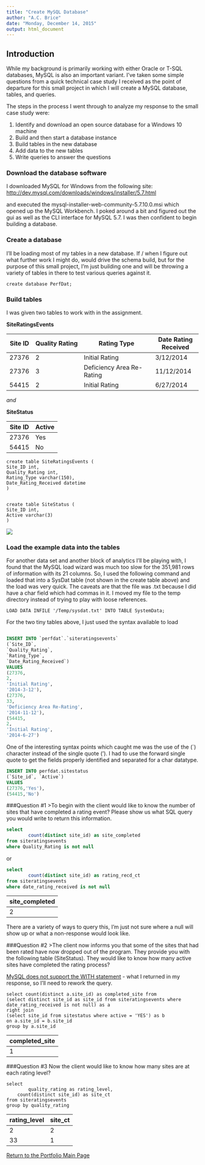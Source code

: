```yaml
---
title: "Create MySQL Database"
author: "A.C. Brice"
date: "Monday, December 14, 2015"
output: html_document
---
```

## Introduction
While my background is primarily working with either Oracle or T-SQL databases, MySQL is also an important variant.  I've taken some simple questions from a quick technical case study I received as the point of departure for this small project in which I will create a MySQL database, tables, and queries.  

The steps in the process I went through to analyze my response to the small case study were:

1.  Identify and download an open source database for a Windows 10 machine
2.  Build and then start a database instance
3.  Build tables in the new database
4.  Add data to the new tables
5.  Write queries to answer the questions

### Download the database software

I downloaded MySQL for Windows from the following site:
[http://dev.mysql.com/downloads/windows/installer/5.7.html](http://dev.mysql.com/downloads/windows/installer/5.7.html)

and executed the mysql-installer-web-community-5.7.10.0.msi which opened up the MySQL Workbench.  I poked around a bit and figured out the gui as well as the CLI interface for MySQL 5.7.  I was then confident to begin building a database.  


### Create a database
I'll be loading most of my tables in a new database.  If / when I figure out what further work I might do, would drive the schema build, but for the purpose of this small project, I'm just building one and will be throwing a variety of tables in there to test various queries against it.

```MySQL
create database PerfDat;
```

### Build tables

I was given two tables to work with in the assignment.


**SiteRatingsEvents**

Site ID   |     Quality Rating	|Rating Type	                |Date Rating Received
----------|---------------------|-------------------------------|--------------------
27376	  |      2	        |Initial Rating	                |3/12/2014
27376	  |      3	        |Deficiency Area Re-Rating	|11/12/2014
54415     |	 2	        |Initial Rating	                |6/27/2014


*and*


**SiteStatus**

Site ID        |Active
---------------|-------
27376	       | Yes
54415	       | No


```MySQL
create table SiteRatingsEvents (
Site_ID int,
Quality_Rating int,
Rating_Type varchar(150),
Date_Rating_Received datetime
)


create table SiteStatus (
Site_ID int,
Active varchar(3)
)
```
![](figure/dbDate.png)


### Load the example data into the tables
For another data set and another block of analytics I'll be playing with, I found that the MySQL load wizard was much too slow for the 351,981 rows of information with its 21 columns.  So, I used the following command and loaded that into a SysDat table (not shown in the create table above) and the load was very quick.  The caveats are that the file was .txt because I did have a char field which had commas in it.  I moved my file to the temp directory instead of trying to play with loose references.  
```MySQL
LOAD DATA INFILE '/Temp/sysdat.txt' INTO TABLE SystemData;
```
For the two tiny tables above, I just used the syntax available to load 

```sql

INSERT INTO `perfdat`.`siteratingsevents` 
(`Site_ID`,
`Quality_Rating`,
`Rating_Type`,
`Date_Rating_Received`)
VALUES
(27376,
2,
'Initial Rating',
'2014-3-12'),
(27376,
33,
'Deficiency Area Re-Rating',
'2014-11-12'),
(54415,
2,
'Initial Rating',
'2014-6-27')
```
One of the interesting syntax points which caught me was the use of the (`) character instead of the single quote (').  I had to use the forward single quote to get the fields properly identified and separated for a char datatype.

```sql
INSERT INTO perfdat.sitestatus
(`Site_id`, `Active`) 
VALUES
(27376,'Yes'),
(54415,'No')
```

###Question #1
>To begin with the client would like to know the number of sites that have completed a rating event? Please show us what SQL query you would write to return this information.
```sql
select 
        count(distinct site_id) as site_completed
from siteratingsevents
where Quality_Rating is not null
```
or
```sql
select 
        count(distinct site_id) as rating_recd_ct
from siteratingsevents
where date_rating_received is not null
```
|site_completed|
|--------------|
|2             |

There are a variety of ways to query this, I'm just not sure where a null will show up or what a non-response would look like.

###Question #2
>The client now informs you that some of the sites that had been rated have now dropped out of the program. They provide you with the following table (SiteStatus). They would like to know how many active sites have completed the rating process? 

[MySQL does not support the WITH statement](http://stackoverflow.com/questions/324935/mysql-with-clause) - what I returned in my response, so I'll need to rework the query.
```mysql
select count(distinct a.site_id) as completed_site from 
(select distinct site_id as site_id from siteratingsevents where date_rating_received is not null) as a
right join 
(select site_id from sitestatus where active = 'YES') as b
on a.site_id = b.site_id
group by a.site_id
```
|completed_site| 
|--------------| 
|1             | 

###Question #3
Now the client would like to know how many sites are at each rating level?
```mysql
select 
        quality_rating as rating_level, 
	count(distinct site_id) as site_ct 
from siteratingsevents
group by quality_rating

```
rating_level    |site_ct|
----------------|-------|
2               | 2     |
33              | 1     |


[Return to the Portfolio Main Page](https://github.com/andrea345/Portfolio/blob/master/README.md)

